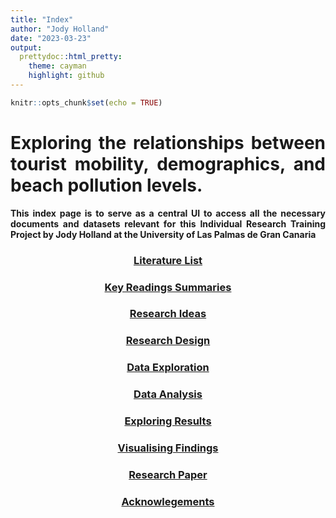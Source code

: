 ```yaml
---
title: "Index"
author: "Jody Holland"
date: "2023-03-23"
output:
  prettydoc::html_pretty:
    theme: cayman 
    highlight: github
---
```


```r
knitr::opts_chunk$set(echo = TRUE)
```

<style>
body {
text-align: justify}
</style>

# Exploring the relationships between tourist mobility, demographics, and beach pollution levels.

**This index page is to serve as a central UI to access all the necessary documents and datasets relevant for this Individual Research Training Project by Jody Holland at the University of Las Palmas de Gran Canaria**

<center>
### [**Literature List**](lit.html)
### [**Key Readings Summaries**](summaries.html)
### [**Research Ideas**](ideas.html)
### [**Research Design**](design.html)
### [**Data Exploration**](exploration.html)
### [**Data Analysis**](analysis.html)
### [**Exploring Results**](results.html)
### [**Visualising Findings**](findings.html)
### [**Research Paper**](paper.html)
### [**Acknowlegements**](ack.html)
</center>